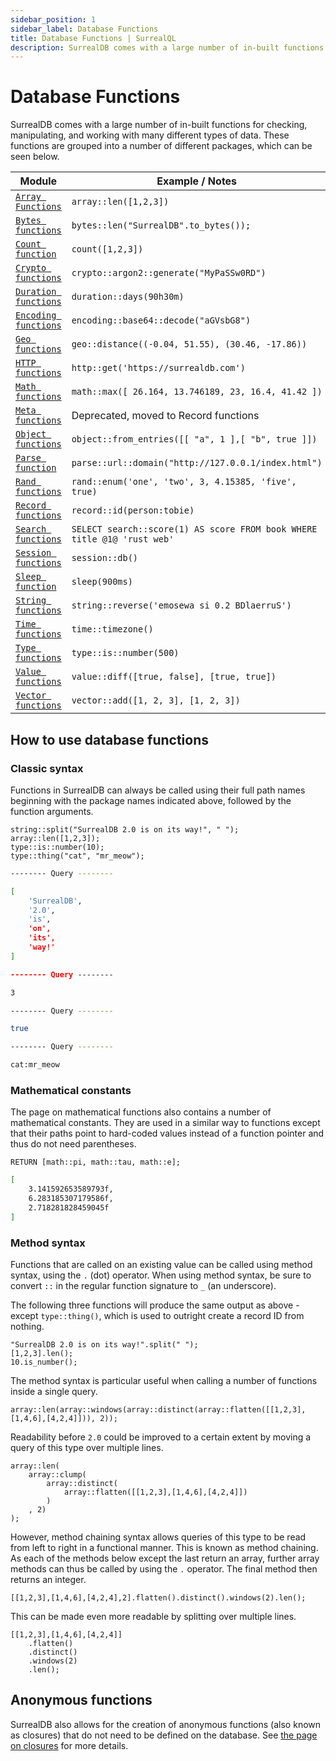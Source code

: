 ```yaml
---
sidebar_position: 1
sidebar_label: Database Functions
title: Database Functions | SurrealQL
description: SurrealDB comes with a large number of in-built functions for checking, manipulating, and working with many different types of data.
---
```



# Database Functions

SurrealDB comes with a large number of in-built functions for checking, manipulating, and working with many different types of data. These functions are grouped into a number of different packages, which can be seen below.

<table>
  <thead>
    <tr>
      <th scope="col">Module</th>
      <th scope="col">Example / Notes</th>
    </tr>
  </thead>
  <tbody>
    <tr>
      <td scope="row" data-label="Module"><a href="/docs/surrealql/functions/database/array"><code>Array Functions</code></a></td>
      <td scope="row" data-label="Example"><code>array::len([1,2,3])</code></td>
    </tr>
    <tr>
      <td scope="row" data-label="Module"><a href="/docs/surrealql/functions/database/bytes"><code>Bytes functions</code></a></td>
      <td scope="row" data-label="Example"><code>bytes::len("SurrealDB".to_bytes());</code></td>
    </tr>
    <tr>
      <td scope="row" data-label="Module"><a href="/docs/surrealql/functions/database/count"><code>Count function</code></a></td>
      <td scope="row" data-label="Example"><code>count([1,2,3])</code></td>
    </tr>
    <tr>
      <td scope="row" data-label="Module"><a href="/docs/surrealql/functions/database/crypto"><code>Crypto functions</code></a></td>
      <td scope="row" data-label="Example"><code>crypto::argon2::generate("MyPaSSw0RD")</code></td>
    </tr>
    <tr>
      <td scope="row" data-label="Module"><a href="/docs/surrealql/functions/database/duration"><code>Duration functions</code></a></td>
      <td scope="row" data-label="Example"><code>duration::days(90h30m)</code></td>
    </tr>
    <tr>
      <td scope="row" data-label="Module"><a href="/docs/surrealql/functions/database/encoding"><code>Encoding functions</code></a></td>
      <td scope="row" data-label="Example"><code>encoding::base64::decode("aGVsbG8")</code></td>
    </tr>
    <tr>
      <td scope="row" data-label="Module"><a href="/docs/surrealql/functions/database/geo"><code>Geo functions</code></a></td>
      <td scope="row" data-label="Example"><code>geo::distance((-0.04, 51.55), (30.46, -17.86))</code></td>
    </tr>
    <tr>
      <td scope="row" data-label="Module"><a href="/docs/surrealql/functions/database/http"><code>HTTP functions</code></a></td>
      <td scope="row" data-label="Example"><code>http::get('https://surrealdb.com')</code></td>
    </tr>
    <tr>
      <td scope="row" data-label="Module"><a href="/docs/surrealql/functions/database/math"><code>Math functions</code></a></td>
      <td scope="row" data-label="Example"><code>math::max([ 26.164, 13.746189, 23, 16.4, 41.42 ])</code></td>
    </tr>
    <tr>
      <td scope="row" data-label="Module"><a href="/docs/surrealql/functions/database/meta"><code>Meta functions</code></a></td>
      <td scope="row" data-label="Example">Deprecated, moved to Record functions</td>
    </tr>
    <tr>
      <td scope="row" data-label="Module"><a href="/docs/surrealql/functions/database/object"><code>Object functions</code></a></td>
      <td scope="row" data-label="Example"><code>object::from_entries([[ "a", 1 ],[ "b", true ]])</code></td>
    </tr>
    <tr>
      <td scope="row" data-label="Module"><a href="/docs/surrealql/functions/database/parse"><code>Parse function</code></a></td>
      <td scope="row" data-label="Example"><code>parse::url::domain("http://127.0.0.1/index.html")</code></td>
    </tr>
    <tr>
      <td scope="row" data-label="Module"><a href="/docs/surrealql/functions/database/rand"><code>Rand functions</code></a></td>
      <td scope="row" data-label="Example"><code>rand::enum('one', 'two', 3, 4.15385, 'five', true)</code></td>
    </tr>
    <tr>
      <td scope="row" data-label="Module"><a href="/docs/surrealql/functions/database/record"><code>Record functions</code></a></td>
      <td scope="row" data-label="Example"><code>record::id(person:tobie)</code></td>
    </tr>
    <tr>
      <td scope="row" data-label="Module"><a href="/docs/surrealql/functions/database/search"><code>Search functions</code></a></td>
      <td scope="row" data-label="Example"><code>SELECT search::score(1) AS score FROM book WHERE title @1@ 'rust web'</code></td>
    </tr>
    <tr>
      <td scope="row" data-label="Module"><a href="/docs/surrealql/functions/database/session"><code>Session functions</code></a></td>
      <td scope="row" data-label="Example"><code>session::db()</code></td>
    </tr>
    <tr>
      <td scope="row" data-label="Module"><a href="/docs/surrealql/functions/database/sleep"><code>Sleep function</code></a></td>
      <td scope="row" data-label="Example"><code>sleep(900ms)</code></td>
    </tr>
    <tr>
      <td scope="row" data-label="Module"><a href="/docs/surrealql/functions/database/string"><code>String functions</code></a></td>
      <td scope="row" data-label="Example"><code>string::reverse('emosewa si 0.2 BDlaerruS')</code></td>
    </tr>
    <tr>
      <td scope="row" data-label="Module"><a href="/docs/surrealql/functions/database/time"><code>Time functions</code></a></td>
      <td scope="row" data-label="Example"><code>time::timezone()</code></td>
    </tr>
    <tr>
      <td scope="row" data-label="Module"><a href="/docs/surrealql/functions/database/type"><code>Type functions</code></a></td>
      <td scope="row" data-label="Example"><code>type::is::number(500)</code></td>
    </tr>
    <tr>
      <td scope="row" data-label="Module"><a href="/docs/surrealql/functions/database/value"><code>Value functions</code></a></td>
      <td scope="row" data-label="Example"><code>value::diff([true, false], [true, true])</code></td>
    </tr>
    <tr>
      <td scope="row" data-label="Module"><a href="/docs/surrealql/functions/database/vector"><code>Vector functions</code></a></td>
      <td scope="row" data-label="Example"><code>vector::add([1, 2, 3], [1, 2, 3])</code></td>
    </tr>
  </tbody>
</table>

## How to use database functions

### Classic syntax

Functions in SurrealDB can always be called using their full path names beginning with the package names indicated above, followed by the function arguments.

```surql
string::split("SurrealDB 2.0 is on its way!", " ");
array::len([1,2,3]);
type::is::number(10);
type::thing("cat", "mr_meow");
```

```bash title="Response"
-------- Query --------

[
	'SurrealDB',
	'2.0',
	'is',
	'on',
	'its',
	'way!'
]

-------- Query --------

3

-------- Query --------

true

-------- Query --------

cat:mr_meow
```

### Mathematical constants

The page on mathematical functions also contains a number of mathematical constants. They are used in a similar way to functions except that their paths point to hard-coded values instead of a function pointer and thus do not need parentheses.

```surql
RETURN [math::pi, math::tau, math::e];
```

```bash title="Response"
[
	3.141592653589793f,
	6.283185307179586f,
	2.718281828459045f
]
```

### Method syntax

<Since v="v2.0.0" />

Functions that are called on an existing value can be called using method syntax, using the `.` (dot) operator. When using method syntax, be sure to convert `::` in the regular function signature to `_` (an underscore).

The following three functions will produce the same output as above - except `type::thing()`, which is used to outright create a record ID from nothing.

```surql
"SurrealDB 2.0 is on its way!".split(" ");
[1,2,3].len();
10.is_number();
```

The method syntax is particular useful when calling a number of functions inside a single query.

```surql
array::len(array::windows(array::distinct(array::flatten([[1,2,3],[1,4,6],[4,2,4]])), 2));
```

Readability before `2.0` could be improved to a certain extent by moving a query of this type over multiple lines.

```surql
array::len(
    array::clump(
        array::distinct(
            array::flatten([[1,2,3],[1,4,6],[4,2,4]])
        )
    , 2)
);
```

However, method chaining syntax allows queries of this type to be read from left to right in a functional manner. This is known as method chaining. As each of the methods below except the last return an array, further array methods can thus be called by using the `.` operator. The final method then returns an integer.

```surql
[[1,2,3],[1,4,6],[4,2,4],2].flatten().distinct().windows(2).len();
```

This can be made even more readable by splitting over multiple lines.

```surql
[[1,2,3],[1,4,6],[4,2,4]]
    .flatten()
    .distinct()
    .windows(2)
    .len();
```

## Anonymous functions

<Since v="v2.0.0" />

SurrealDB also allows for the creation of anonymous functions (also known as closures) that do not need to be defined on the database. See [the page on closures](/docs/surrealql/datamodel/closures) for more details.
